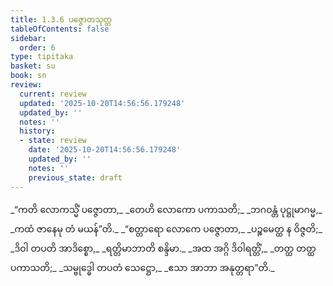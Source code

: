 ```yaml
---
title: 1.3.6 ပဇ္ဇောတသုတ္တ
tableOfContents: false
sidebar:
  order: 6
type: tipitaka
basket: su
book: sn
review:
  current: review
  updated: '2025-10-20T14:56:56.179248'
  updated_by: ''
  notes: ''
  history:
  - state: review
    date: '2025-10-20T14:56:56.179248'
    updated_by: ''
    notes: ''
    previous_state: draft
---
```



<DynamicBreadcrumb />


<ReviewStatus review={frontmatter.review} showDetails={true} />

<HypothesisAnnotation frontmatter={frontmatter} />

<Division number="26" book="sn" e="ch" v="18" p="283">

<Paragraph number="112" type="verses" book="sn">
_“ကတိ လောကသ္မိံ ပဇ္ဇောတာ,_  
_တေဟိ လောကော ပကာသတိ;_  
_ဘဂဝန္တံ ပုဋ္ဌုမာဂမ္မ,_  
_ကထံ ဇာနေမု တံ မယန်”တိ._  

</Paragraph>

<Paragraph number="113" type="verses" book="sn">
_“စတ္တာရော လောကေ ပဇ္ဇောတာ,_  
_ပဉ္စမေတ္ထ န ဝိဇ္ဇတိ;_  
_ဒိဝါ တပတိ အာဒိစ္စော,_  
_ရတ္တိမာဘာတိ စန္ဒိမာ._  

</Paragraph>

<Paragraph number="114" type="verses" book="sn">
_အထ အဂ္ဂိ ဒိဝါရတ္တိံ,_  
_တတ္ထ တတ္ထ ပကာသတိ;_  
_သမ္ဗုဒ္ဓေါ တပတံ သေဋ္ဌော,_  
_ဧသာ အာဘာ အနုတ္တရာ”တိ._
</Paragraph>
</Division>